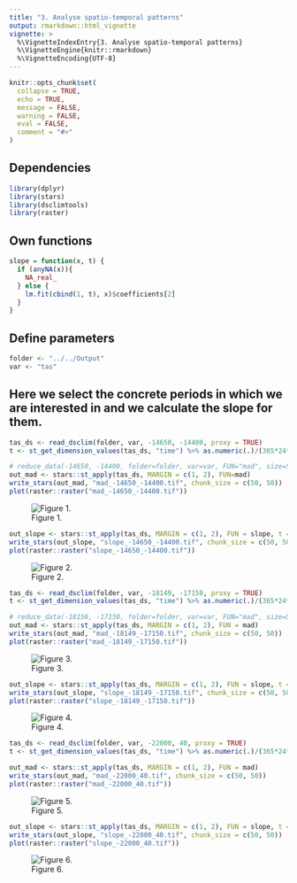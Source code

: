 ```yaml
---
title: "3. Analyse spatio-temporal patterns"
output: rmarkdown::html_vignette
vignette: >
  %\VignetteIndexEntry{3. Analyse spatio-temporal patterns}
  %\VignetteEngine{knitr::rmarkdown}
  %\VignetteEncoding{UTF-8}
---
```


```r
knitr::opts_chunk$set(
  collapse = TRUE,
  echo = TRUE,
  message = FALSE,
  warning = FALSE,
  eval = FALSE,
  comment = "#>"
)
```

## Dependencies
```r
library(dplyr)
library(stars)
library(dsclimtools)
library(raster)
```

## Own functions
```r
slope = function(x, t) {
  if (anyNA(x)){
    NA_real_
  } else {
    lm.fit(cbind(1, t), x)$coefficients[2]
  } 
}
```


## Define parameters

```r
folder <- "../../Output"
var <- "tas"
```

## Here we select the concrete periods in which we are interested in and we calculate the slope for them.
```r
tas_ds <- read_dsclim(folder, var, -14650, -14400, proxy = TRUE)
t <- st_get_dimension_values(tas_ds, "time") %>% as.numeric(.)/(365*24*60*60)

# reduce_data(-14650, -14400, folder=folder, var=var, FUN="mad", size=50)
out_mad <- stars::st_apply(tas_ds, MARGIN = c(1, 2), FUN=mad)
write_stars(out_mad, "mad_-14650_-14400.tif", chunk_size = c(50, 50))
plot(raster::raster("mad_-14650_-14400.tif"))
```

![Figure 1.](figures/a3/a3_fig_p1_mad.png)

```r
out_slope <- stars::st_apply(tas_ds, MARGIN = c(1, 2), FUN = slope, t = t)
write_stars(out_slope, "slope_-14650_-14400.tif", chunk_size = c(50, 50))
plot(raster::raster("slope_-14650_-14400.tif"))
```

![Figure 2.](figures/a3/a3_fig_p1_slope.png)


```r
tas_ds <- read_dsclim(folder, var, -18149, -17150, proxy = TRUE)
t <- st_get_dimension_values(tas_ds, "time") %>% as.numeric(.)/(365*24*60*60)

# reduce_data(-18150, -17150, folder=folder, var=var, FUN="mad", size=50)
out_mad <- stars::st_apply(tas_ds, MARGIN = c(1, 2), FUN = mad)
write_stars(out_mad, "mad_-18149_-17150.tif", chunk_size = c(50, 50))
plot(raster::raster("mad_-18149_-17150.tif"))
```

![Figure 3.](figures/a3/a3_fig_p2_mad.png)


```r
out_slope <- stars::st_apply(tas_ds, MARGIN = c(1, 2), FUN = slope, t = t)
write_stars(out_slope, "slope_-18149_-17150.tif", chunk_size = c(50, 50))
plot(raster::raster("slope_-18149_-17150.tif"))
```

![Figure 4.](figures/a3/a3_fig_p2_slope.png)

```r
tas_ds <- read_dsclim(folder, var, -22000, 40, proxy = TRUE)
t <- st_get_dimension_values(tas_ds, "time") %>% as.numeric(.)/(365*24*60*60)

out_mad <- stars::st_apply(tas_ds, MARGIN = c(1, 2), FUN = mad)
write_stars(out_mad, "mad_-22000_40.tif", chunk_size = c(50, 50))
plot(raster::raster("mad_-22000_40.tif"))
```

![Figure 5.](figures/a3/a3_fig_p3_mad.png)


```r
out_slope <- stars::st_apply(tas_ds, MARGIN = c(1, 2), FUN = slope, t = t, PROGRESS = TRUE)
write_stars(out_slope, "slope_-22000_40.tif", chunk_size = c(50, 50))
plot(raster::raster("slope_-22000_40.tif"))
```

![Figure 6.](figures/a3/a3_fig_p3_slope.png)

